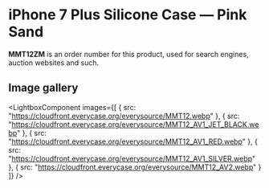 
# iPhone 7 Plus Silicone Case — Pink Sand

<Callout type='info' emoji='👉🏻'>**MMT12ZM** is an order number for this product, used for search engines, auction websites and such.</Callout>

## Image gallery

<LightboxComponent
    images={[
      {
        src: "https://cloudfront.everycase.org/everysource/MMT12.webp"
      },
      {
        src: "https://cloudfront.everycase.org/everysource/MMT12_AV1_JET_BLACK.webp"
      },
      {
        src: "https://cloudfront.everycase.org/everysource/MMT12_AV1_RED.webp"
      },
      {
        src: "https://cloudfront.everycase.org/everysource/MMT12_AV1_SILVER.webp"
      },
      {
        src: "https://cloudfront.everycase.org/everysource/MMT12_AV2.webp"
      }
    ]}
  />
